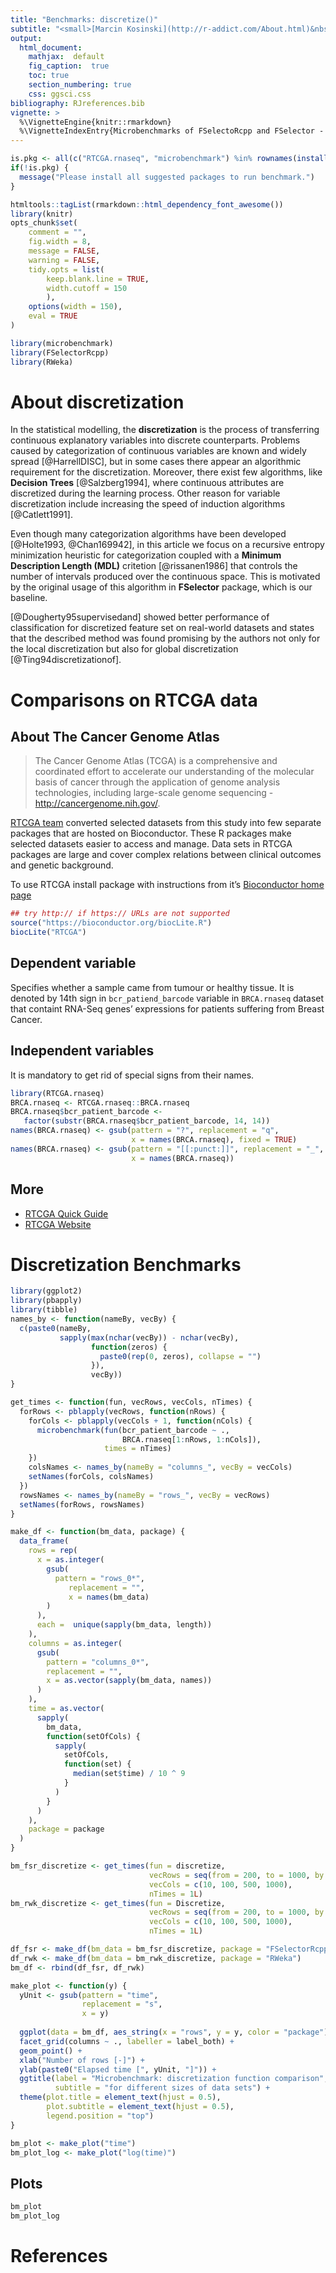 ```yaml
---
title: "Benchmarks: discretize()"
subtitle: "<small>[Marcin Kosinski](http://r-addict.com/About.html)&nbsp;&nbsp;<a href='https://stackoverflow.com/users/3857701'><i class='fa fa-stack-overflow'></i></a>&nbsp;&nbsp;<a href='http://r-addict.com'><i class='fa fa-comment'></i></a>&nbsp;&nbsp;<a href='https://github.com/MarcinKosinski'><i class='fa fa-github'></i></a>&nbsp;&nbsp;<a href='mailto:m.p.kosinski@gmail.com'><i class='fa fa-envelope-o'></i></a><br>Krzysztof Slomczynski&nbsp;&nbsp;<a href='https://github.com/krzyslom'><i class='fa fa-github'></i></a>&nbsp;&nbsp;<a href='mailto:krzysztofslomczynski@gmail.com'><i class='fa fa-envelope-o'></i></a></small><br>"
output:
  html_document:
    mathjax:  default
    fig_caption:  true
    toc: true
    section_numbering: true
    css: ggsci.css
bibliography: RJreferences.bib
vignette: >
  %\VignetteEngine{knitr::rmarkdown}
  %\VignetteIndexEntry{Microbenchmarks of FSelectoRcpp and FSelector - discretization}
---
```


```r
is.pkg <- all(c("RTCGA.rnaseq", "microbenchmark") %in% rownames(installed.packages()))
if(!is.pkg) {
  message("Please install all suggested packages to run benchmark.")
}
```

```r
htmltools::tagList(rmarkdown::html_dependency_font_awesome())
library(knitr)
opts_chunk$set(
    comment = "",
    fig.width = 8, 
    message = FALSE,
    warning = FALSE,
    tidy.opts = list(
        keep.blank.line = TRUE,
        width.cutoff = 150
        ),
    options(width = 150),
    eval = TRUE
)
```

```r
library(microbenchmark)
library(FSelectorRcpp)
library(RWeka)
```

# About discretization

In the statistical modelling, the **discretization** is the process of transferring continuous explanatory variables into discrete counterparts. Problems caused by categorization of continuous variables are known and widely spread [@HarrellDISC], but in some cases there appear an algorithmic requirement for the discretization. Moreover, there exist few algorithms, like **Decision Trees** [@Salzberg1994], where continuous attributes are discretized during the learning process.  Other reason for variable discretization include increasing the speed of induction algorithms [@Catlett1991].

Even though many categorization algorithms have been developed [@Holte1993, @Chan169942], in this article we focus on a recursive entropy minimization heuristic for categorization coupled with a **Minimum Description Length (MDL)** critetion [@rissanen1986] that controls the number of intervals produced over the continuous space. This is motivated by the original usage of this algorithm in **FSelector** package, which is our baseline. 

[@Dougherty95supervisedand] showed better performance of classification for discretized feature set on real-world datasets and states that the described method was found promising by the authors not only for the local discretization but also for global discretization [@Ting94discretizationof].


# Comparisons on RTCGA data

## About The Cancer Genome Atlas

> The Cancer Genome Atlas (TCGA) is a comprehensive and coordinated effort to accelerate our understanding of the molecular basis of cancer through the application of genome analysis technologies, including large-scale genome sequencing - [http://cancergenome.nih.gov/](http://cancergenome.nih.gov/). 

[RTCGA team](https://github.com/orgs/RTCGA/people) converted selected datasets from this study into few separate packages that are hosted on Bioconductor. These R packages make selected datasets easier to access and manage. Data sets in RTCGA packages are large and cover complex relations between clinical outcomes and genetic background.

To use RTCGA install package with instructions from it's [Bioconductor home page](https://www.bioconductor.org/packages/RTCGA/)

```r
## try http:// if https:// URLs are not supported
source("https://bioconductor.org/biocLite.R")
biocLite("RTCGA")
```

## Dependent variable

Specifies whether a sample came from tumour or healthy tissue. It is denoted by 14th sign in `bcr_patiend_barcode` variable in `BRCA.rnaseq` dataset that containt RNA-Seq genes' expressions for patients suffering from Breast Cancer.

## Independent variables

It is mandatory to get rid of special signs from their names.

```r
library(RTCGA.rnaseq)
BRCA.rnaseq <- RTCGA.rnaseq::BRCA.rnaseq
BRCA.rnaseq$bcr_patient_barcode <- 
   factor(substr(BRCA.rnaseq$bcr_patient_barcode, 14, 14))
names(BRCA.rnaseq) <- gsub(pattern = "?", replacement = "q",
                           x = names(BRCA.rnaseq), fixed = TRUE)
names(BRCA.rnaseq) <- gsub(pattern = "[[:punct:]]", replacement = "_",
                           x = names(BRCA.rnaseq))
```

## More

- [RTCGA Quick Guide](http://r-addict.com/2016/05/04/RTCGA-Quick-Guide.html)
- [RTCGA Website](http://rtcga.github.io/RTCGA/)

# Discretization Benchmarks

```r
library(ggplot2)
library(pbapply)
library(tibble)
names_by <- function(nameBy, vecBy) {
  c(paste0(nameBy,
           sapply(max(nchar(vecBy)) - nchar(vecBy),
                  function(zeros) {
                    paste0(rep(0, zeros), collapse = "")
                  }), 
                  vecBy))
}

get_times <- function(fun, vecRows, vecCols, nTimes) {
  forRows <- pblapply(vecRows, function(nRows) {
    forCols <- pblapply(vecCols + 1, function(nCols) {
      microbenchmark(fun(bcr_patient_barcode ~ .,
                         BRCA.rnaseq[1:nRows, 1:nCols]),
                     times = nTimes)
    })
    colsNames <- names_by(nameBy = "columns_", vecBy = vecCols)
    setNames(forCols, colsNames)
  })
  rowsNames <- names_by(nameBy = "rows_", vecBy = vecRows)
  setNames(forRows, rowsNames)
}

make_df <- function(bm_data, package) {
  data_frame(
    rows = rep(
      x = as.integer(
        gsub(
          pattern = "rows_0*",
             replacement = "",
             x = names(bm_data)
        )
      ),
      each =  unique(sapply(bm_data, length))
    ),
    columns = as.integer(
      gsub(
        pattern = "columns_0*",
        replacement = "",
        x = as.vector(sapply(bm_data, names))
      )
    ),
    time = as.vector(
      sapply(
        bm_data,
        function(setOfCols) {
          sapply(
            setOfCols,
            function(set) {
              median(set$time) / 10 ^ 9
            }
          )
        }
      )
    ),
    package = package
  )
}

bm_fsr_discretize <- get_times(fun = discretize,
                               vecRows = seq(from = 200, to = 1000, by = 200),
                               vecCols = c(10, 100, 500, 1000),
                               nTimes = 1L)
bm_rwk_discretize <- get_times(fun = Discretize,
                               vecRows = seq(from = 200, to = 1000, by = 200),
                               vecCols = c(10, 100, 500, 1000),
                               nTimes = 1L)

df_fsr <- make_df(bm_data = bm_fsr_discretize, package = "FSelectorRcpp")
df_rwk <- make_df(bm_data = bm_rwk_discretize, package = "RWeka")
bm_df <- rbind(df_fsr, df_rwk)

make_plot <- function(y) {
  yUnit <- gsub(pattern = "time",
                replacement = "s",
                x = y)
  
  ggplot(data = bm_df, aes_string(x = "rows", y = y, color = "package")) +
  facet_grid(columns ~ ., labeller = label_both) +
  geom_point() +
  xlab("Number of rows [-]") +
  ylab(paste0("Elapsed time [", yUnit, "]")) +
  ggtitle(label = "Microbenchmark: discretization function comparison",
          subtitle = "for different sizes of data sets") +
  theme(plot.title = element_text(hjust = 0.5),
        plot.subtitle = element_text(hjust = 0.5),
        legend.position = "top")
}

bm_plot <- make_plot("time")
bm_plot_log <- make_plot("log(time)")
```

## Plots

```r
bm_plot
bm_plot_log
```

# References
